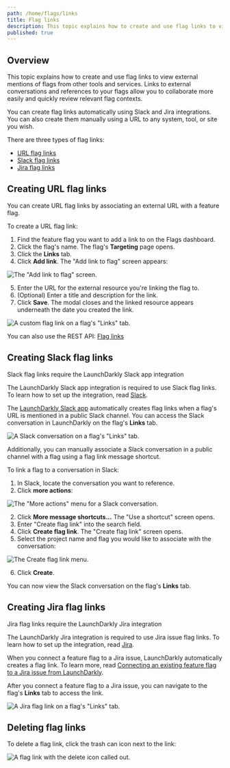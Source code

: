 ```yaml
---
path: /home/flags/links
title: Flag links
description: This topic explains how to create and use flag links to view external mentions of flags and relevant materials from other tools and services.
published: true
---
```


## Overview

This topic explains how to create and use flag links to view external mentions of flags from other tools and services. Links to external conversations and references to your flags allow you to collaborate more easily and quickly review relevant flag contexts.

You can create flag links automatically using Slack and Jira integrations. You can also create them manually using a URL to any system, tool, or site you wish.

There are three types of flag links:

* [URL flag links](#creating-url-flag-links)
* [Slack flag links](#creating-slack-flag-links)
* [Jira flag links](#creating-jira-flag-links)


## Creating URL flag links

You can create URL flag links by associating an external URL with a feature flag.

To create a URL flag link:

1. Find the feature flag you want to add a link to on the Flags dashboard.
2. Click the flag's name. The flag's **Targeting** page opens.
3. Click the **Links** tab.
4. Click **Add link**. The "Add link to flag" screen appears:

![The "Add link to flag" screen.](flag-links-custom-link-modal.png)

5. Enter the URL for the external resource you're linking the flag to.
6. (Optional) Enter a title and description for the link.
6. Click **Save**. The modal closes and the linked resource appears underneath the date you created the link.

![A custom flag link on a flag's "Links" tab.](flag-links-custom-link.png)

<LearnMore>

You can also use the REST API: [Flag links](https://apidocs.launchdarkly.com/tag/Flag-links-(beta)/)

</LearnMore>

## Creating Slack flag links

<Callout intent="primary">
<CalloutTitle>Slack flag links require the LaunchDarkly Slack app integration</CalloutTitle>
<CalloutDescription>

The LaunchDarkly Slack app integration is required to use Slack flag links. To learn how to set up the integration, read [Slack](/integrations/slack).

</CalloutDescription>
</Callout>

The [LaunchDarkly Slack app](https://slack.com/apps/AKEEF9DTM-launchdarkly) automatically creates flag links when a flag's URL is mentioned in a public Slack channel. You can access the Slack conversation in LaunchDarkly on the flag's **Links** tab.

![A Slack conversation on a flag's "Links" tab.](flag-links-slack-conversation.png)

Additionally, you can manually associate a Slack conversation in a public channel with a flag using a flag link message shortcut.

To link a flag to a conversation in Slack:

1. In Slack, locate the conversation you want to reference.
2. Click **more actions**:

![The "More actions" menu for a Slack conversation.](flag-links-slack-more-options.png)

2. Click **More message shortcuts...** The "Use a shortcut" screen opens.
3. Enter "Create flag link" into the search field.
4. Click **Create flag link**. The "Create flag link" screen opens.
5. Select the project name and flag you would like to associate with the conversation:

![The Create flag link menu.](flag-links-slack-modal.png)

6. Click **Create**.

You can now view the Slack conversation on the flag's **Links** tab.


## Creating Jira flag links

<Callout intent="primary">
<CalloutTitle>Jira flag links require the LaunchDarkly Jira integration</CalloutTitle>
<CalloutDescription>

The LaunchDarkly Jira integration is required to use Jira issue flag links. To learn how to set up the integration, read [Jira](/integrations/jira).

</CalloutDescription>
</Callout>

When you connect a feature flag to a Jira issue, LaunchDarkly automatically creates a flag link. To learn more, read [Connecting an existing feature flag to a Jira issue from LaunchDarkly](/integrations/jira#connecting-an-existing-feature-flag-to-a-jira-issue-from-launchdarkly).

After you connect a feature flag to a Jira issue, you can navigate to the flag's **Links** tab to access the link.

![A Jira flag link on a flag's "Links" tab.](flag-links-jira-issue.png)

## Deleting flag links

To delete a flag link, click the trash can icon next to the link:

![A flag link with the delete icon called out.](flag-links-jira-issue-delete-callout.png)
